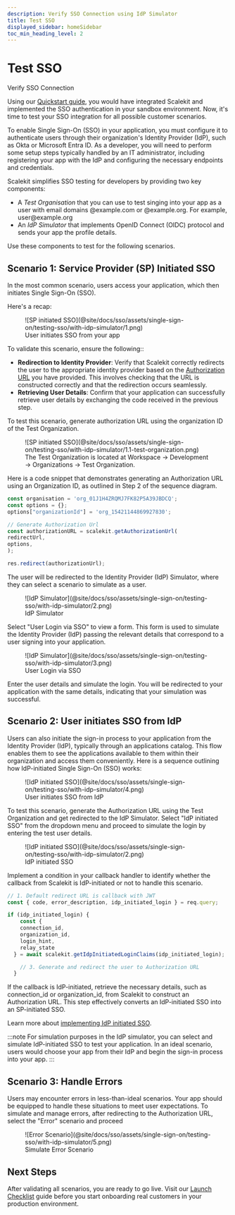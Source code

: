 ```yaml
---
description: Verify SSO Connection using IdP Simulator
title: Test SSO
displayed_sidebar: homeSidebar
toc_min_heading_level: 2
---
```


# Test SSO

<Subtitle>
  Verify SSO Connection
</Subtitle>

Using our [Quickstart guide](@docs/sso/quickstart), you would have integrated Scalekit and implemented the SSO authentication in your sandbox environment. Now, it's time to test your SSO integration for all possible customer scenarios.

To enable Single Sign-On (SSO) in your application, you must configure it to authenticate users through their organization's Identity Provider (IdP), such as Okta or Microsoft Entra ID. As a developer, you will need to perform some setup steps typically handled by an IT administrator, including registering your app with the IdP and configuring the necessary endpoints and credentials.

Scalekit simplifies SSO testing for developers by providing two key components:

- A *Test Organisation* that you can use to test singing into your app as a user with email domains <SimpleCode>@example.com</SimpleCode> or <SimpleCode>@example.org</SimpleCode>. For example, user\@example.org
- An *IdP Simulator* that implements OpenID Connect (OIDC) protocol and sends your app the profile details.

Use these components to test for the following scenarios.

## Scenario 1: Service Provider (SP) Initiated SSO

In the most common scenario, users access your application, which then initiates Single Sign-On (SSO).

Here's a recap:

<figure>
  ![SP initiated SSO](@site/docs/sso/assets/single-sign-on/testing-sso/with-idp-simulator/1.png)
  <figcaption>
    User initiates SSO from your app
  </figcaption>
</figure>

To validate this scenario, ensure the following::

- **Redirection to Identity Provider**: Verify that Scalekit correctly redirects the user to the appropriate identity provider based on the [Authorization URL](https://docs.scalekit.com/sso/guides/key-concepts/authorization-url) you have provided. This involves checking that the URL is constructed correctly and that the redirection occurs seamlessly.
- **Retrieving User Details**: Confirm that your application can successfully retrieve user details by exchanging the <SimpleCode>code</SimpleCode> received in the previous step.

To test this scenario, generate authorization URL using the organization ID of the Test Organization.

<figure>
  ![SP initiated SSO](@site/docs/sso/assets/single-sign-on/testing-sso/with-idp-simulator/1.1-test-organization.png)
  <figcaption>
    The Test Organization is located at Workspace → Development → Organizations → Test Organization.
  </figcaption>
</figure>

Here is a code snippet that demonstrates generating an Authorization URL using an Organization ID, as outlined in Step 2 of the sequence diagram.

<CodeWithHeader title="Nodejs">

```js
const organisation = 'org_01J1H4ZRQMJ7FK82P5A39JBDCQ';
const options = {};
options["organizationId"] = 'org_15421144869927830';

// Generate Authorization Url
const authorizationURL = scalekit.getAuthorizationUrl(
redirectUrl,
options,
);

res.redirect(authorizationUrl);
```
</CodeWithHeader>

The user will be redirected to the Identity Provider (IdP) Simulator, where they can select a scenario to simulate as a user.

<figure>
  ![IdP Simulator](@site/docs/sso/assets/single-sign-on/testing-sso/with-idp-simulator/2.png)
  <figcaption>
    IdP Simulator
  </figcaption>
</figure>

Select "User Login via SSO" to view a form. This form is used to simulate the Identity Provider (IdP) passing the relevant details that correspond to a user signing into your application.

<figure>
  ![IdP Simulator](@site/docs/sso/assets/single-sign-on/testing-sso/with-idp-simulator/3.png)
  <figcaption>
    User Login via SSO
  </figcaption>
</figure>

Enter the user details and simulate the login. You will be redirected to your application with the same details, indicating that your simulation was successful.

## Scenario 2: User initiates SSO from IdP

Users can also initiate the sign-in process to your application from the Identity Provider (IdP), typically through an applications catalog. This flow enables them to see the applications available to them within their organization and access them conveniently. Here is a sequence outlining how IdP-initiated Single Sign-On (SSO) works:

<figure>
  ![IdP initiated SSO](@site/docs/sso/assets/single-sign-on/testing-sso/with-idp-simulator/4.png)
  <figcaption>
    User initiates SSO from IdP
  </figcaption>
</figure>

To test this scenario, generate the Authorization URL using the Test Organization and get redirected to the IdP Simulator. Select "IdP initiated SSO" from the dropdown menu and proceed to simulate the login by entering the test user details.

<figure>
  ![IdP initiated SSO](@site/docs/sso/assets/single-sign-on/testing-sso/with-idp-simulator/2.png)
  <figcaption>
    IdP initiated SSO
  </figcaption>
</figure>

Implement a condition in your callback handler to identify whether the callback from Scalekit is IdP-initiated or not to handle this scenario.

<CodeWithHeader title="Nodejs">

```js
// 1. Default redirect URL is callback with JWT
const { code, error_description, idp_initiated_login } = req.query;

if (idp_initiated_login) {
    const {
    connection_id,
    organization_id,
    login_hint,
    relay_state
  } = await scalekit.getIdpInitiatedLoginClaims(idp_initiated_login);

    // 3. Generate and redirect the user to Authorization URL
  }
```
</CodeWithHeader>

If the callback is IdP-initiated, retrieve the necessary details, such as <SimpleCode>connection_id</SimpleCode> or <SimpleCode>organization_id</SimpleCode>, from Scalekit to construct an Authorization URL. This step effectively converts an IdP-initiated SSO into an SP-initiated SSO.

Learn more about [implementing IdP initiated SSO](sso/guides/setup-sso/implement-idp-initiated-sso).

:::note
For simulation purposes in the IdP simulator, you can select and simulate IdP-initiated SSO to test your application. In an ideal scenario, users would choose your app from their IdP and begin the sign-in process into your app.
:::

## Scenario 3: Handle Errors

Users may encounter errors in less-than-ideal scenarios. Your app should be equipped to handle these situations to meet user expectations. To simulate and manage errors, after redirecting to the Authorization URL, select the "Error" scenario and proceed

<figure>
  ![Error Scenario](@site/docs/sso/assets/single-sign-on/testing-sso/with-idp-simulator/5.png)
    <figcaption>
     Simulate Error Scenario
    </figcaption>
</figure>

## Next Steps
After validating all scenarios, you are ready to go live. Visit our [Launch Checklist](/sso/launch-checklist) guide before you start onboarding real customers in your production environment.